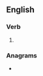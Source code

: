 ==English==

===Verb===
{{head|en|verb form}}

# {{en-third-person singular of|donate}}

===Anagrams===
* {{anagrams|en|a=adenost|Deatons|antodes|astoned|onstead|sonated}}